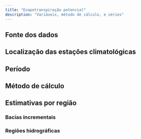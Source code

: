 ```yaml
---
title: "Evapotranspiração potencial"
description: "Variáveis, método de cálculo, e séries"
---
```

## Fonte dos dados

## Localização das estações climatológicas

## Período

## Método de cálculo

## Estimativas por região

### Bacias incrementais

### Regiões hidrográficas
